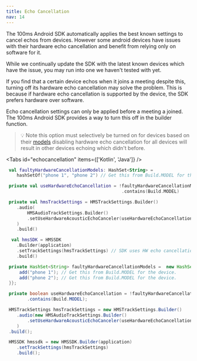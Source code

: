 ```yaml
---
title: Echo Cancellation
nav: 14
---
```


The 100ms Android SDK automatically applies the best known settings to cancel echos from devices. However some android devices have issues with their hardware echo cancellation and benefit from relying only on software for it.

While we continually update the SDK with the latest known devices which have the issue, you may run into one we haven't tested with yet.

If you find that a certain device echos when it joins a meeting despite this, turning off its hardware echo cancellation may solve the problem. This is because if hardware echo cancellation is supported by the device, the SDK prefers hardware over software.

Echo cancellation settings can only be applied before a meeting a joined. The 100ms Android SDK provides a way to turn this off in the builder function.

> 💡 Note this option must selectively be turned on for devices based on their [models](https://developer.android.com/reference/android/os/Build) disabling hardware echo cancellation for all devices will result in other devices echoing which didn't before.

<Tabs id="echocancellation" items={['Kotlin', 'Java']} />

<Tab id='echocancellation-0'>

```kotlin
 val faultyHardwareCancellationModels: HashSet<String> =
    hashSetOf("phone 1", "phone 2") // Get this from Build.MODEL for the device.

 private val useHardwareEchoCancellation = !faultyHardwareCancellationModels
                                            .contains(Build.MODEL)

 private val hmsTrackSettings = HMSTrackSettings.Builder()
    .audio(
        HMSAudioTrackSettings.Builder()
        .setUseHardwareAcousticEchoCanceler(useHardwareEchoCancellation).build()
    )
    .build()

  val hmsSDK = HMSSDK
    .Builder(application)
    .setTrackSettings(hmsTrackSettings) // SDK uses HW echo cancellation, if nothing is set in builder
    .build()
```

</Tab>

<Tab id='echocancellation-1'>

```java
 private HashSet<String> faultyHardwareCancellationModels =  new HashSet<String>(){{
     add("phone 1"); // Get this from Build.MODEL for the device.
     add("phone 2"); // Get this from Build.MODEL for the device.
 }};

 private boolean useHardwareEchoCancellation = !faultyHardwareCancellationModels
        .contains(Build.MODEL);

 HMSTrackSettings hmsTrackSettings = new HMSTrackSettings.Builder()
    .audio(new HMSAudioTrackSettings.Builder()
        .setUseHardwareAcousticEchoCanceler(useHardwareEchoCancellation).build()
    )
 .build();

 HMSSDK hmssdk = new HMSSDK.Builder(application)
    .setTrackSettings(hmsTrackSettings)
    .build();
```

</Tab>
